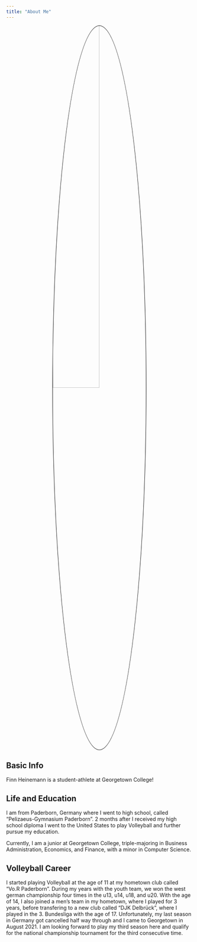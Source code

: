 ```yaml
---
title: "About Me"
---
```


<style>
.center 
{
  display: block !important;
  margin-left: auto !important;
  margin-right: auto !important;
  width: 50% !important;
}
img
{
    border: 1px solid #000000 !important;
}
</style>

<img src="/images/finn_volleyball.jpeg" class="center" style="border-radius: 50%;">

## Basic Info 

Finn Heinemann is a student-athlete at Georgetown College!

## Life and Education

I am from Paderborn, Germany where I went to high school, called "Pelizaeus-Gymnasium Paderborn". 2 months after I received my high school diploma I went to the United States to play Volleyball and further pursue my education.

Currently, I am a junior at Georgetown College, triple-majoring in Business Administration, Economics, and Finance, with a minor in Computer Science.

## Volleyball Career

I started playing Volleyball at the age of 11 at my hometown club called "Vo.R Paderborn". During my years with the youth team, we won the west german championship four times in the u13, u14, u18, and u20. With the age of 14, I also joined a men's team in my hometown, where I played for 3 years, before transfering to a new club called "DJK Delbrück", where I played in the 3. Bundesliga with the age of 17. Unfortunately, my last season in Germany got cancelled half way through and I came to Georgetown in August 2021. I am looking forward to play my third season here and qualify for the national championship tournament for the third consecutive time.
